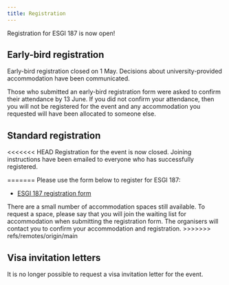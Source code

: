 ```yaml
---
title: Registration
---
```


Registration for ESGI 187 is now open!  

## Early-bird registration

Early-bird registration closed on 1 May.  Decisions about university-provided accommodation have been communicated.

Those who submitted an early-bird registration form were
asked to confirm their attendance by 13 June.  If you 
did not confirm your attendance, then you will not be
registered for the event and any accommodation you requested
will have been allocated to someone else.

## Standard registration

<<<<<<< HEAD
Registration for the event is now closed.  Joining instructions have been emailed to everyone who has successfully registered.

=======
Please use the form below to register for ESGI 187:

* [ESGI 187 registration form](https://forms.office.com/e/zVerNw68zq)

There are a small number of accommodation spaces still available.  To request a space, please say that you will join the waiting list for accommodation when submitting the registration form. The organisers will contact you to confirm your accommodation and registration.
>>>>>>> refs/remotes/origin/main

## Visa invitation letters

It is no longer possible to request a visa invitation letter for
the event.